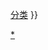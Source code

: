 {{Navbox
|name = 中华人民共和国主席令
|state = uncollapsed
|title = {{flag|中華人民共和國}}[[中华人民共和国主席令|主席令]]
|image = {{中华人民共和国国徽|60}}
|bodyclass = hlist
|above = 依据《[[中华人民共和国宪法]]》第八十条行使职权，根据[[全国人民代表大会]]或其[[全国人民代表大会常务委员会|常务委员会]]的决定颁布

|group1 = 1949年–1954年
|list1 = [[中华人民共和国中央人民政府命令]]

|group2 = 1954年–1968年
|list2 = 
*[[第一届全国人民代表大会期间颁布的中华人民共和国主席令|第一届]]（[[毛泽东]]，1954–1958）
*[[第二届全国人民代表大会期间颁布的中华人民共和国主席令|第二届]]（[[刘少奇]]，1959–1963）
*[[第三届全国人民代表大会期间颁布的中华人民共和国主席令|第三届]]（[[刘少奇]]，1965–1968）

|group3 = 1968年–1979年
|list3 = ''[[中华人民共和国主席存废之争|国家主席缺位和被废除]]''

|group4 = 1979年–1983年
|list4 = ''[[全国人民代表大会常务委员会|全国人大常委会]][[委員會制|集体行使]][[国家元首]]职权''<br/>[[中华人民共和国全国人民代表大会常务委员会令]]（[[叶剑英]]）{{to}}[[中华人民共和国全国人民代表大会常务委员会委员长令]]（[[叶剑英]]）

|group5 = 1983年–
|list5 = 
*[[第六届全国人民代表大会期间颁布的中华人民共和国主席令|第六届]]（[[李先念]]，1983–1988）
*[[第七届全国人民代表大会期间颁布的中华人民共和国主席令|第七届]]（[[杨尚昆]]，1988–1993）
*[[第八届全国人民代表大会期间颁布的中华人民共和国主席令|第八届]]（[[江泽民]]，1993–1998）
*[[第九届全国人民代表大会期间颁布的中华人民共和国主席令|第九届]]（[[江泽民]]，1998–2003）
*[[第十届全国人民代表大会期间颁布的中华人民共和国主席令|第十届]]（[[胡锦涛]]，2003–2008）
*[[第十一届全国人民代表大会期间颁布的中华人民共和国主席令|第十一届]]（[[胡锦涛]]，2008–2013）
*[[第十二届全国人民代表大会期间颁布的中华人民共和国主席令|第十二届]]（[[习近平]]，2013–2018）
*[[第十三届全国人民代表大会期间颁布的中华人民共和国主席令|第十三届]]（[[习近平]]，2018–）

|below = {{icon|Wikisource}}[[:s:Portal:中华人民共和国主席令|文库]]{{,}}{{icon|category}}[[:Category:中华人民共和国主席令|分类]]
}}<noinclude>

[[Category:中华人民共和国主席令|*]]
[[Category:中华人民共和国国家元首导航模板| ]]
</noinclude>